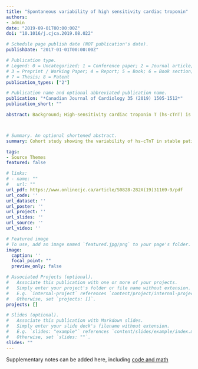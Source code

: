 ```yaml
---
title: "Spontaneous variability of high sensitivity cardiac troponin"
authors:
- admin
date: "2019-09-01T00:00:00Z"
doi: "10.1016/j.cjca.2019.08.022"

# Schedule page publish date (NOT publication's date).
publishDate: "2017-01-01T00:00:00Z"

# Publication type.
# Legend: 0 = Uncategorized; 1 = Conference paper; 2 = Journal article;
# 3 = Preprint / Working Paper; 4 = Report; 5 = Book; 6 = Book section;
# 7 = Thesis; 8 = Patent
publication_types: ["2"]

# Publication name and optional abbreviated publication name.
publication: "*Canadian Journal of Cardiology 35 (2019) 1505-1512*"
publication_short: ""

abstract: Background; High-sensitivity cardiac troponin T (hs-cTnT) is used to diagnosis acute myocardial infarction, often based on values exceeding the 99th percentile threshold (14 ng/L) of normal populations. The short- and long-term variability of hs-cTnT in stable patients with or without coronary artery disease (CAD) is unknown. Methods; Prospective cohort study of 75 stable patients with CAD and 3 differing clinical profiles (stable angina [SA]; remote myocardial infarction [MI]; repetitive acute coronary syndrome [ACS]) and 25 controls without angiographic CAD, each with 15 hs-cTnT measurements over 1 year. Results; Individual results (1491 measurements) did not vary over within-day, daily, weekly, monthly, seasonal, or yearly time windows.The overall median was 2.8 ng/L (interquartile range [IQR] 5.2 ng/L) with the highest median (6.3 ng/L) and variability (IQR 6. 9 ng/L) in the repetitive ACS group. Diabetes, impaired renal function, and raised C-reactive protein were independent predictors of higher hs-cTnT values (average increase by 8.5 ng/L [95% CI, 5.0-11.9], 5.0 ng/L [95% CI, 2.0-8.1] and 4.0 ng/L (95% CI, 1.0-7.0), respectively). The 99th percentile value of all hs-cTnT measurements in the combined stable patients with CAD was 39 ng/L compared with 14 ng/L in the non-CAD patients.   Conclusions; Individual hs-cTnT readings in both patients with and without CAD were stable over hours, days, weeks, and months. Diabetes, poor renal function, and elevated C-reactive protein were independent predictors of higher median and IQR hs-cTnT values, often exceeding conventional thresholds. These findings highlight the need for caution and clinical contextualization in the interpretation of hscTnT results.



# Summary. An optional shortened abstract.
summary: Cohort study showing the variability of hs-cTnT in stable patients according to clinical phenotypes. 

tags:
- Source Themes
featured: false

# links:
# - name: ""
#   url: ""
url_pdf: https://www.onlinecjc.ca/article/S0828-282X(19)31169-9/pdf
url_code: ''
url_dataset: ''
url_poster: ''
url_project: ''
url_slides: ''
url_source: ''
url_video: ''

# Featured image
# To use, add an image named `featured.jpg/png` to your page's folder. 
image:
  caption: ''
  focal_point: ""
  preview_only: false

# Associated Projects (optional).
#   Associate this publication with one or more of your projects.
#   Simply enter your project's folder or file name without extension.
#   E.g. `internal-project` references `content/project/internal-project/index.md`.
#   Otherwise, set `projects: []`.
projects: []

# Slides (optional).
#   Associate this publication with Markdown slides.
#   Simply enter your slide deck's filename without extension.
#   E.g. `slides: "example"` references `content/slides/example/index.md`.
#   Otherwise, set `slides: ""`.
slides: ""
---
```



Supplementary notes can be added here, including [code and math](https://doi.org/10.1016/j.cjca.2019.08.022)
